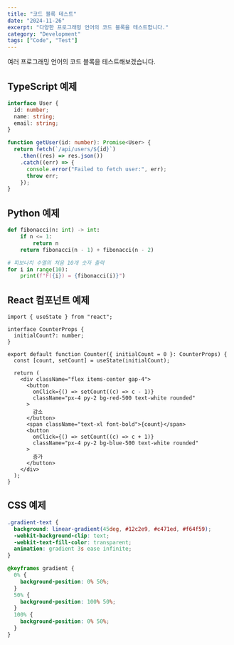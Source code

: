```yaml
---
title: "코드 블록 테스트"
date: "2024-11-26"
excerpt: "다양한 프로그래밍 언어의 코드 블록을 테스트합니다."
category: "Development"
tags: ["Code", "Test"]
---
```


여러 프로그래밍 언어의 코드 블록을 테스트해보겠습니다.

## TypeScript 예제

```typescript
interface User {
  id: number;
  name: string;
  email: string;
}

function getUser(id: number): Promise<User> {
  return fetch(`/api/users/${id}`)
    .then((res) => res.json())
    .catch((err) => {
      console.error("Failed to fetch user:", err);
      throw err;
    });
}
```

## Python 예제

```python
def fibonacci(n: int) -> int:
    if n <= 1:
        return n
    return fibonacci(n - 1) + fibonacci(n - 2)

# 피보나치 수열의 처음 10개 숫자 출력
for i in range(10):
    print(f"F({i}) = {fibonacci(i)}")
```

## React 컴포넌트 예제

```tsx
import { useState } from "react";

interface CounterProps {
  initialCount?: number;
}

export default function Counter({ initialCount = 0 }: CounterProps) {
  const [count, setCount] = useState(initialCount);

  return (
    <div className="flex items-center gap-4">
      <button
        onClick={() => setCount((c) => c - 1)}
        className="px-4 py-2 bg-red-500 text-white rounded"
      >
        감소
      </button>
      <span className="text-xl font-bold">{count}</span>
      <button
        onClick={() => setCount((c) => c + 1)}
        className="px-4 py-2 bg-blue-500 text-white rounded"
      >
        증가
      </button>
    </div>
  );
}
```

## CSS 예제

```css
.gradient-text {
  background: linear-gradient(45deg, #12c2e9, #c471ed, #f64f59);
  -webkit-background-clip: text;
  -webkit-text-fill-color: transparent;
  animation: gradient 3s ease infinite;
}

@keyframes gradient {
  0% {
    background-position: 0% 50%;
  }
  50% {
    background-position: 100% 50%;
  }
  100% {
    background-position: 0% 50%;
  }
}
```

